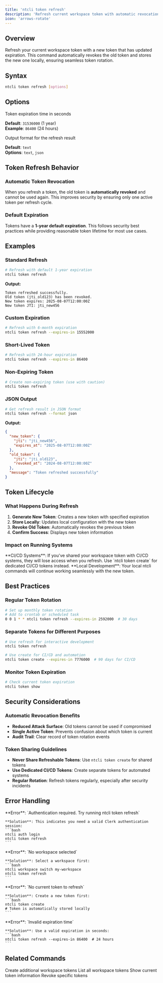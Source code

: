 ```yaml
---
title: 'ntcli token refresh'
description: 'Refresh current workspace token with automatic revocation'
icon: 'arrows-rotate'
---
```


## Overview

Refresh your current workspace token with a new token that has updated expiration. This command automatically revokes the old token and stores the new one locally, ensuring seamless token rotation.

## Syntax

```bash
ntcli token refresh [options]
```

## Options

<ResponseField name="--expires-in" type="number">
  Token expiration time in seconds
  
  **Default**: `31536000` (1 year)  
  **Example**: `86400` (24 hours)
</ResponseField>


<ResponseField name="--format" type="string">
  Output format for the refresh result
  
  **Default**: `text`  
  **Options**: `text`, `json`
</ResponseField>

## Token Refresh Behavior

### Automatic Token Revocation

When you refresh a token, the old token is **automatically revoked** and cannot be used again. This improves security by ensuring only one active token per refresh cycle.

### Default Expiration

Tokens have a **1-year default expiration**. This follows security best practices while providing reasonable token lifetime for most use cases.

## Examples

### Standard Refresh

```bash
# Refresh with default 1-year expiration
ntcli token refresh
```

**Output:**
```
Token refreshed successfully.
Old token (jti_old123) has been revoked.
New token expires: 2025-08-07T12:00:00Z
New token JTI: jti_new456
```

### Custom Expiration

```bash
# Refresh with 6-month expiration
ntcli token refresh --expires-in 15552000
```

### Short-Lived Token

```bash
# Refresh with 24-hour expiration
ntcli token refresh --expires-in 86400
```

### Non-Expiring Token

```bash
# Create non-expiring token (use with caution)
ntcli token refresh
```

### JSON Output

```bash
# Get refresh result in JSON format
ntcli token refresh --format json
```

**Output:**
```json
{
  "new_token": {
    "jti": "jti_new456",
    "expires_at": "2025-08-07T12:00:00Z"
  },
  "old_token": {
    "jti": "jti_old123", 
    "revoked_at": "2024-08-07T12:00:00Z"
  },
  "message": "Token refreshed successfully"
}
```

## Token Lifecycle

### What Happens During Refresh

1. **Generate New Token**: Creates a new token with specified expiration
2. **Store Locally**: Updates local configuration with the new token
3. **Revoke Old Token**: Automatically revokes the previous token
4. **Confirm Success**: Displays new token information

### Impact on Running Systems

<Warning>
  **CI/CD Systems**: If you've shared your workspace token with CI/CD systems, they will lose access when you refresh. Use `ntcli token create` for dedicated CI/CD tokens instead.
</Warning>

<Info>
  **Local Development**: Your local ntcli commands will continue working seamlessly with the new token.
</Info>

## Best Practices

### Regular Token Rotation

```bash
# Set up monthly token rotation
# Add to crontab or scheduled task
0 0 1 * * ntcli token refresh --expires-in 2592000  # 30 days
```

### Separate Tokens for Different Purposes

```bash
# Use refresh for interactive development
ntcli token refresh

# Use create for CI/CD and automation
ntcli token create --expires-in 7776000  # 90 days for CI/CD
```

### Monitor Token Expiration

```bash
# Check current token expiration
ntcli token show
```

## Security Considerations

### Automatic Revocation Benefits

- **Reduced Attack Surface**: Old tokens cannot be used if compromised
- **Single Active Token**: Prevents confusion about which token is current
- **Audit Trail**: Clear record of token rotation events

### Token Sharing Guidelines

- **Never Share Refreshable Tokens**: Use `ntcli token create` for shared tokens
- **Use Dedicated CI/CD Tokens**: Create separate tokens for automated systems
- **Regular Rotation**: Refresh tokens regularly, especially after security incidents

## Error Handling

<AccordionGroup>
  <Accordion title="Authentication Required">
    **Error**: `Authentication required. Try running ntcli token refresh`
    
    **Solution**: This indicates you need a valid Clerk authentication session:
    ```bash
    ntcli auth login
    ntcli token refresh
    ```
  </Accordion>
  
  <Accordion title="Workspace Not Selected">
    **Error**: `No workspace selected`
    
    **Solution**: Select a workspace first:
    ```bash
    ntcli workspace switch my-workspace
    ntcli token refresh
    ```
  </Accordion>
  
  <Accordion title="No Existing Token">
    **Error**: `No current token to refresh`
    
    **Solution**: Create a new token first:
    ```bash
    ntcli token create
    # Token is automatically stored locally
    ```
  </Accordion>
  
  <Accordion title="Invalid Expiration Time">
    **Error**: `Invalid expiration time`
    
    **Solution**: Use a valid expiration in seconds:
    ```bash
    ntcli token refresh --expires-in 86400  # 24 hours
    ```
  </Accordion>
</AccordionGroup>


## Related Commands

<CardGroup cols={2}>
  <Card
    title="token create"
    icon="plus"
    href="/commands/token/create"
  >
    Create additional workspace tokens
  </Card>
  <Card
    title="token list"
    icon="list"
    href="/commands/token/list"
  >
    List all workspace tokens
  </Card>
  <Card
    title="token show"
    icon="eye"
    href="/commands/token/show"
  >
    Show current token information
  </Card>
  <Card
    title="token revoke"
    icon="ban"
    href="/commands/token/revoke"
  >
    Revoke specific tokens
  </Card>
</CardGroup>
